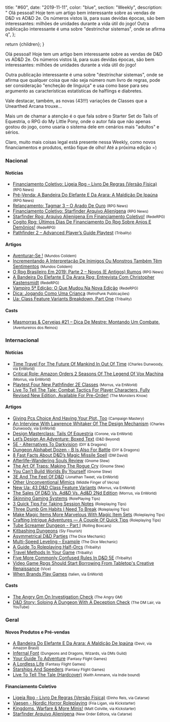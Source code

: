 
  title: "#60",
  date: "2019-11-11",
  color: "blue",
  section: "Weekly",
  description:
    "    Olá pessoal! Hoje tem um artigo bem interessante sobre as vendas de D&amp;D vs AD&amp;D 2e. Os números vistos lá, para suas devidas épocas, são bem interessantes: milhões de unidades durante a vida útil do jogo!    Outra publicação interessante é uma sobre &quot;destrinchar sistemas&quot;, onde se afirma q",
};

  return <InternalLayout meta={meta}>{children}</InternalLayout>;
}

Olá pessoal! Hoje tem um artigo bem interessante sobre as vendas de D&amp;D vs AD&amp;D 2e. Os números vistos lá, para suas devidas épocas, são bem interessantes: milhões de unidades durante a vida útil do jogo!

Outra publicação interessante é uma sobre &quot;destrinchar sistemas&quot;, onde se afirma que qualquer coisa que não seja número num livro de regras, pode ser consideração &quot;encheção de linguiça&quot; e usa como base para seu argumento as características estatísticas de halflings e diabretes.

Vale destacar, também, as novas (43!!!) variações de Classes que a Unearthed Arcana trouxe...

Mais um de chamar a atenção é o que fala sobre o Starter Set do Tails of Equestria, o RPG do My Little Pony, onde o autor fala que não apenas gostou do jogo, como usaria o sistema dele em cenários mais &quot;adultos&quot; e sérios.

Claro, muito mais coisas legal está presente nessa Weekly, como novos financiamentos e produtos, então fique de olho! Até a próxima edição =)

### Nacional

#### Notícias

- [Financiamento Coletivo: Ligeia Rpg – Livro De Regras (Versão Física)] <small>(RPG News)</small>
- [Pré-Venda: A Bandeira Do Elefante E Da Arara: A Maldição De Ipaúna] <small>(RPG News)</small>
- [Relançamento: Tagmar 3 – O Arado De Ouro] <small>(RPG News)</small>
- [Financiamento Coletivo: Starfinder Arquivo Alienígena] <small>(RPG News)</small>
- [Starfinder Rpg: Arquivo Alienígena Em Financiamento Coletivo!] <small>(RedeRPG)</small>
- [Cogito Rpg: Últimos Dias De Financiamento Do Rpg Sobre Anjos E Demônios!] <small>(RedeRPG)</small>
- [Pathfinder 2 – Advanced Player’s Guide Playtest] <small>(Tribality)</small>

#### Artigos

- [Aventurar-Se !] <small>(Mundos Colidem)</small>
- [Incrementando A Interpretação De Inimigos Ou Monstros Também Têm Sentimentos] <small>(Mundos Colidem)</small>
- [O Rpg Brasileiro Em 2019: Parte 2 – Novos (E Antigos) Rumos] <small>(RPG News)</small>
- [A Bandeira Do Elefante E Da Arara Rpg: Entrevista Com Christopher Kastensmidt] <small>(RedeRPG)</small>
- [Vampiro 5ª Edição: O Que Mudou Na Nova Edição] <small>(RedeRPG)</small>
- [Dica: Jogando Como Uma Criança] <small>(RetroPunk Publicações)</small>
- [Ua: Class Feature Variants Breakdown, Part One] <small>(Tribality)</small>

#### Casts

- [Masmorras &amp; Cervejas #21 – Dica De Mestre: Montando Um Combate.] <small>(Aventureiros dos Reinos)</small>

### Internacional

#### Notícias

- [Time Travel For The Future Of Mankind In Out Of Time] <small>(Charles Dunwoody, via EnWorld)</small>
- [Critical Role: Amazon Orders 2 Seasons Of The Legend Of Vox Machina] <small>(Morrus, via EnWorld)</small>
- [Playtest Four New Pathfinder 2E Classes] <small>(Morrus, via EnWorld)</small>
- [Live To Tell The Tale: Combat Tactics For Player Characters, Fully Revised New Edition, Available For Pre-Order!] <small>(The Monsters Know)</small>

#### Artigos

- [Giving Pcs Choice And Having Your Plot, Too] <small>(Campaign Mastery)</small>
- [An Interview With Lawrence Whitaker Of The Design Mechanism] <small>(Charles Dunwoody, via EnWorld)</small>
- [Design Masterclass: Tails Of Equestria] <small>(Corone, via EnWorld)</small>
- [Let’s Design An Adventure: Boxed Text] <small>(D&amp;D Beyond)</small>
- [5E - Alternatives To Darkvision] <small>(DIY &amp; Dragons)</small>
- [Dungeon Alphabet Dozen - B Is Also For Battle] <small>(DIY &amp; Dragons)</small>
- [8 Fast Facts About D&amp;D’s Magic Missile Spell] <small>(DM David)</small>
- [Afterlife–Wandering Souls Review] <small>(Gnome Stew)</small>
- [The Art Of Traps: Making The Rogue Cry] <small>(Gnome Stew)</small>
- [You Can’t Build Worlds By Yourself] <small>(Gnome Stew)</small>
- [3E And The Feel Of D&amp;D] <small>(Jonathan Tweet, via EnWorld)</small>
- [Other Unconventional Mimics] <small>(Middle Finger of Vecna)</small>
- [New Ua: 43 D&amp;D Class Feature Variants] <small>(Morrus, via EnWorld)</small>
- [The Sales Of D&amp;D Vs. Ad&amp;D Vs. Ad&amp;D 2Nd Edition] <small>(Morrus, via EnWorld)</small>
- [Skinning Gaming Systems] <small>(RolePlaying Tips)</small>
- [3 Quick Tips For Taking Session Notes] <small>(Roleplaying Tips)</small>
- [Three Dumb Gm Habits I Need To Break] <small>(Roleplaying Tips)</small>
- [Make Magic Items More Marvelous With Magic Item Sets] <small>(Roleplaying Tips)</small>
- [Crafting Intrigue Adventures — A Couple Of Quick Tips] <small>(Roleplaying Tips)</small>
- [Tube Screamer Dungeon - Part I] <small>(Rolling Boxcars)</small>
- [Kitbashing Dungeons] <small>(Sly Flourish)</small>
- [Asymmetrical D&amp;D Parties] <small>(The Dice Mechanic)</small>
- [Multi-Speed Leveling – Example] <small>(The Dice Mechanic)</small>
- [A Guide To Roleplaying Half-Orcs] <small>(Tribality)</small>
- [Travel Methods In Your Game] <small>(Tribality)</small>
- [Five More Commonly Confused Rules In D&amp;D 5E] <small>(Tribality)</small>
- [Video Game Rpgs Should Start Borrowing From Tabletop&#039;s Creative Renaissance] <small>(Vice)</small>
- [When Brands Play Games] <small>(talien, via EnWorld)</small>

#### Casts

- [The Angry Gm On Investigation Check] <small>(The Angry GM)</small>
- [D&amp;D Story: Soloing A Dungeon With A Deception Check] <small>(The DM Lair, via YouTube)</small>

### Geral

#### Novos Produtos e Pré-vendas

- [A Bandeira Do Elefante E Da Arara: A Maldição De Ipaúna] <small>(Devir, via Amazon Brasil)</small>
- [Infernal Font] <small>(Dungeons and Dragons, Wizards, via DMs Guild)</small>
- [Your Guide To Adventure] <small>(Fantasy Flight Games)</small>
- [A Lordless Life] <small>(Fantasy Flight Games)</small>
- [Starships And Speeders] <small>(Fantasy Flight Games)</small>
- [Live To Tell The Tale (Hardcover)] <small>(Keith Ammann, via Indie bound)</small>

#### Financiamento Coletivo

- [Ligeia Rpg - Livro De Regras (Versão Física)] <small>(Dinho Reis, via Catarse)</small>
- [Vaesen - Nordic Horror Roleplaying] <small>(Fria Ligan, via Kickstarter)</small>
- [Kingdoms, Warfare &amp; More Minis!] <small>(Matt Colville, via Kickstarter)</small>
- [Starfinder Arquivo Alienígena] <small>(New Order Editora, via Catarse)</small>

[crafting intrigue adventures — a couple of quick tips]: https://www.roleplayingtips.com/adventure-building/crafting-intrigue-adventures-a-couple-of-quick-tips/
[three dumb gm habits i need to break]: https://www.roleplayingtips.com/running-games/three-dumb-gm-habits-i-need-to-break/
[make magic items more marvelous with magic item sets]: https://www.roleplayingtips.com/treasure-rewards-items/make-magic-items-more-marvelous-with-magic-item-sets/
[3 quick tips for taking session notes]: https://www.roleplayingtips.com/running-games/3-quick-tips-for-taking-session-notes/
[kitbashing dungeons]: https://slyflourish.com/kitbashing_dungeons.html
[live to tell the tale: combat tactics for player characters, fully revised new edition, available for pre-order!]: http://themonstersknow.com/live-to-tell-the-tale-combat-tactics-for-player-characters-fully-revised-edition-available-for-pre-order/
[live to tell the tale (hardcover)]: https://www.indiebound.org/book/9781982122690
[travel methods in your game]: https://www.tribality.com/2019/11/04/travel-methods-in-your-game/
[financiamento coletivo: ligeia rpg – livro de regras (versão física)]: https://newsrpg.wordpress.com/2019/11/05/financiamento-coletivo-ligeia-rpg-livro-de-regras-versao-fisica/
[ligeia rpg - livro de regras (versão física)]: https://www.catarse.me/pt/ligeiarpg_livroderegras
[dungeon alphabet dozen - b is also for battle]: https://diyanddragons.blogspot.com/2019/11/da12-b-is-for-battle.html
[ua: class feature variants breakdown, part one]: https://www.tribality.com/2019/11/04/ua-class-feature-variants-breakdown-part-one/
[other unconventional mimics]: https://mfov.magehandpress.com/2019/11/other-unconventional-mimics.html
[multi-speed leveling – example]: https://dicemechanic.wordpress.com/2019/11/04/multi-speed-leveling-example/
[the art of traps: making the rogue cry]: https://gnomestew.com/the-art-of-traps-making-the-rogue-cry/
[asymmetrical d&amp;d parties]: https://dicemechanic.wordpress.com/2019/11/04/asymmetrical-dd-parties/
[giving pcs choice and having your plot, too]: http://www.campaignmastery.com/blog/and-having-your-plot-too/
[8 fast facts about d&amp;d’s magic missile spell]: https://dmdavid.com/tag/8-fun-facts-about-dds-magic-missile-spell/
[afterlife–wandering souls review]: https://gnomestew.com/afterlife-wandering-souls-review/
[aventurar-se !]: https://www.mundoscolidem.com.br/aventurar-se/
[time travel for the future of mankind in out of time]: https://www.enworld.org/threads/time-travel-for-the-future-of-mankind-in-out-of-time.668140/
[d&amp;d story: soloing a dungeon with a deception check]: https://www.youtube.com/watch?v=dRI1PT3MyeI
[critical role: amazon orders 2 seasons of the legend of vox machina]: https://www.enworld.org/threads/critical-role-amazon-orders-2-seasons-of-the-legend-of-vox-machina.668369/
[a bandeira do elefante e da arara rpg: entrevista com christopher kastensmidt]: https://www.rederpg.com.br/2019/11/05/a-bandeira-do-elefante-e-da-arara-rpg-entrevista-com-christopher-kastensmidt/
[pré-venda: a bandeira do elefante e da arara: a maldição de ipaúna]: https://newsrpg.wordpress.com/2019/11/06/pre-venda-a-bandeira-do-elefante-e-da-arara-a-maldicao-de-ipauna/
[a bandeira do elefante e da arara: a maldição de ipaúna]: https://www.amazon.com.br/Bandeira-Elefante-Arara-Maldição-Ipaúna/dp/8575327615
[tube screamer dungeon - part i]: https://rollingboxcars.com/2019/11/05/the-tube-screamer-dungeon-step-one-proof-of-concept/
[the angry gm on investigation check]: https://theangrygm.com/investigation-check-appearance/
[kingdoms, warfare &amp; more minis!]: https://www.kickstarter.com/projects/255133215/kingdoms-warfare-and-more-minis
[relançamento: tagmar 3 – o arado de ouro]: https://newsrpg.wordpress.com/2019/11/07/tagmar-3-o-arado-de-ouro-relancamento/
[an interview with lawrence whitaker of the design mechanism]: https://www.enworld.org/threads/an-interview-with-lawrence-whitaker-of-the-design-mechanism.668067/
[dica: jogando como uma criança]: https://retropunk.com.br/editora/dica-jogando-como-uma-crianca/
[playtest four new pathfinder 2e classes]: https://www.enworld.org/threads/playtest-four-new-pathfinder-2e-classes.668402/
[the sales of d&amp;d vs. ad&amp;d vs. ad&amp;d 2nd edition]: https://www.enworld.org/threads/the-sales-of-d-d-vs-ad-d-vs-ad-d-2nd-edition.668409/
[starfinder rpg: arquivo alienígena em financiamento coletivo!]: https://www.rederpg.com.br/2019/11/07/starfinder-rpg-arquivo-alienigena-em-financiamento-coletivo/
[starfinder arquivo alienígena]: https://www.catarse.me/starfinderAA
[incrementando a interpretação de inimigos ou monstros também têm sentimentos]: https://www.mundoscolidem.com.br/volosguideresenha/
[skinning gaming systems]: https://www.roleplayingtips.com/rptn/skinning-gaming-systems/
[5e - alternatives to darkvision]: https://diyanddragons.blogspot.com/2019/11/5e-alternatives-to-darkvision.html
[financiamento coletivo: starfinder arquivo alienígena]: https://newsrpg.wordpress.com/2019/11/08/financiamento-coletivo-starfinder-arquivo-alienigena/
[your guide to adventure]: https://www.fantasyflightgames.com/en/news/2019/11/6/your-guide-to-adventure/
[a lordless life]: https://www.fantasyflightgames.com/en/news/2019/11/4/a-lordless-life/
[starships and speeders]: https://www.fantasyflightgames.com/en/news/2019/11/6/starships-and-speeders/
[when brands play games]: https://www.enworld.org/threads/when-brands-play-games.668070/
[new ua: 43 d&amp;d class feature variants]: https://www.enworld.org/threads/new-ua-43-d-d-class-feature-variants.668349/
[3e and the feel of d&amp;d]: https://www.enworld.org/threads/3e-and-the-feel-of-d-d.667269/
[design masterclass: tails of equestria]: https://www.enworld.org/threads/design-masterclass-tails-of-equestria.668108/
[masmorras &amp; cervejas #21 – dica de mestre: montando um combate.]: http://aventureirosdosreinos.com/masmorras-cervejas-21-dica-de-mestre-montando-um-combate/
[a guide to roleplaying half-orcs]: https://www.tribality.com/2019/11/08/a-guide-to-roleplaying-half-orcs/
[pathfinder 2 – advanced player’s guide playtest]: https://www.tribality.com/2019/11/08/pathfinder-2-advanced-players-guide-playtest/
[you can’t build worlds by yourself]: https://gnomestew.com/you-cant-build-worlds-by-yourself/
[five more commonly confused rules in d&amp;d 5e]: https://www.tribality.com/2019/11/08/five-more-commonly-confused-rules-in-dd-5e/
[cogito rpg: últimos dias de financiamento do rpg sobre anjos e demônios!]: https://www.rederpg.com.br/2019/11/08/cogito-rpg-ultimos-dias-de-financiamento-do-rpg-sobre-anjos-e-demonios/
[o rpg brasileiro em 2019: parte 2 – novos (e antigos) rumos]: https://newsrpg.wordpress.com/2019/11/09/o-rpg-brasileiro-em-2019-parte-2-novos-e-antigos-rumos/
[vampiro 5ª edição: o que mudou na nova edição]: https://www.rederpg.com.br/2019/11/10/vampiro-5a-edicao-o-que-mudou-na-nova-edicao/
[let’s design an adventure: boxed text]: https://www.dndbeyond.com/posts/625-lets-design-an-adventure-boxed-text
[vaesen - nordic horror roleplaying]: https://www.kickstarter.com/projects/1192053011/vaesen-nordic-horror-roleplaying
[video game rpgs should start borrowing from tabletop&#039;s creative renaissance]: https://www.vice.com/en_us/article/bjwkd8/video-games-rpgs-should-start-borrowing-from-tabletops-creative-renaissance
[infernal font]: https://www.dmsguild.com/product/294284/Infernal-Font?src=2024265
